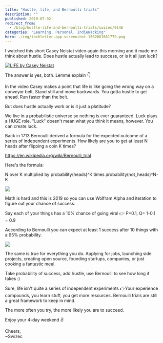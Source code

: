 ```yaml
---
title: "Hustle, life, and Bernoulli trials"
description: ""
published: 2019-07-02
redirect_from:
  - /blog/hustle-life-and-bernoulli-trials/swizec/9146
categories: "Learning, Personal, IndieHacking"
hero: ./img/techletter.app-screenshot-1562081681779.png
---
```


I watched this short Casey Neistat video again this morning and it made me think about hustle. Does hustle actually lead to success, or is it all just luck?

[![LIFE by Casey Neistat](./img/techletter.app-screenshot-1562081681779.png)](https://www.youtube.com/watch?v=L9VBpbnXhWk)

The answer is yes, both. Lemme explain 👇

In the video Casey makes a point that life is like going the wrong way on a conveyor belt. Stand still and move backwards. You gotta hustle to get ahead. Run faster than the belt.

But does hustle actually work or is it just a platitude?

We live in a probabilistic universe so nothing is ever guaranteed. Luck plays a HUGE role. "Luck" doesn't mean what you think it means, however. You can create luck.

Back in 1713 Bernoulli derived a formula for the expected outcome of a series of independent experiments. How likely are you to get at least N heads after flipping a coin K times?

https://en.wikipedia.org/wiki/Bernoulli_trial

Here's the formula:

N over K multiplied by probability(heads)^K times probability(not_heads)^N-K

![](./img/a80ecac0900ddjdc.svg)

Math is hard and this is 2019 so you can use Wolfram Alpha and iteration to figure out your chance of success.

Say each of your things has a 10% chance of going viral 👉 P=0.1, Q= 1-0.1 = 0.9

According to Bernoulli you can expect at least 1 success after 10 things with a 65% probability.

[![](./img/Mua3GPg.png)](https://www.wolframalpha.com/input/?i=10+trials+p%3D0.1)

The same is true for everything you do. Applying for jobs, launching side projects, creating open source, founding startups, companies, or just cooking a fantastic meal.

Take probability of success, add hustle, use Bernoulli to see how long it takes :)

Sure, life isn't quite a series of independent experiments 👉Your experience compounds, you learn stuff, you get more resources. Bernoulli trials are still a great framework to keep in mind.

The more often you try, the more likely you are to succeed.

Enjoy your 4-day weekend ✌️

Cheers, <br/>
~Swizec
